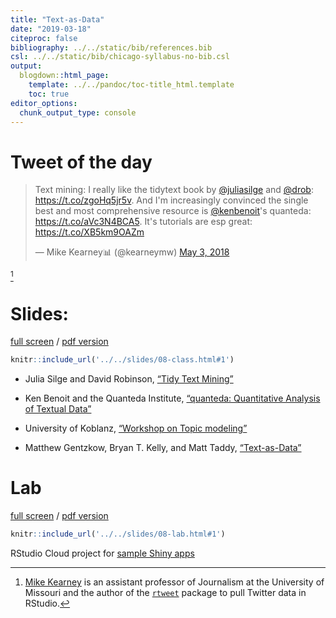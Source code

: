 ```yaml
---
title: "Text-as-Data"
date: "2019-03-18"
citeproc: false
bibliography: ../../static/bib/references.bib
csl: ../../static/bib/chicago-syllabus-no-bib.csl
output:
  blogdown::html_page:
    template: ../../pandoc/toc-title_html.template
    toc: true
editor_options: 
  chunk_output_type: console
---
```



# Tweet of the day

<blockquote class="twitter-tweet" data-conversation="none" data-lang="en"><p lang="en" dir="ltr">Text mining: I really like the tidytext book by <a href="https://twitter.com/juliasilge?ref_src=twsrc%5Etfw">@juliasilge</a> and <a href="https://twitter.com/drob?ref_src=twsrc%5Etfw">@drob</a>: <a href="https://t.co/zgoHq5jr5v">https://t.co/zgoHq5jr5v</a>. And I&#39;m increasingly convinced the single best and most comprehensive resource is <a href="https://twitter.com/kenbenoit?ref_src=twsrc%5Etfw">@kenbenoit</a>&#39;s quanteda: <a href="https://t.co/aVc3N4BCA5">https://t.co/aVc3N4BCA5</a>. It&#39;s tutorials are esp great: <a href="https://t.co/XB5km9OAZm">https://t.co/XB5km9OAZm</a></p>&mdash; Mike Kearney📊 (@kearneymw) <a href="https://twitter.com/kearneymw/status/991861570174058497?ref_src=twsrc%5Etfw">May 3, 2018</a></blockquote>
<script async src="https://platform.twitter.com/widgets.js" charset="utf-8"></script>^[[Mike Kearney](https://mikewk.com/) is an assistant professor of Journalism at the University of Missouri and the author of the [`rtweet`](https://rtweet.info/) package to pull Twitter data in RStudio.]


# Slides:

[full screen](../../slides/08-class.html#1) / [pdf version](https://github.com/wesslen/dsba5122-spring2019/raw/master/public/files/dsba5122-spring2019-08-class.pdf)

```r
knitr::include_url('../../slides/08-class.html#1')
```

- <i class="fas fa-book"></i> Julia Silge and David Robinson, ["Tidy Text Mining"](https://www.tidytextmining.com/)

- <i class="fas fa-external-link-square-alt"></i> Ken Benoit and the Quanteda Institute, ["quanteda: Quantitative Analysis of Textual Data"](https://quanteda.io/)

- <i class="fas fa-external-link-square-alt"></i> University of Koblanz, ["Workshop on Topic modeling"](http://topicmodels.west.uni-koblenz.de/#toolbox)

- <i class="fas fa-external-link-square-alt"></i> Matthew Gentzkow, Bryan T. Kelly, and Matt Taddy, ["Text-as-Data"](https://web.stanford.edu/~gentzkow/research/text-as-data.pdf)

# Lab

[full screen](../../slides/08-lab.html#1) / [pdf version](https://github.com/wesslen/dsba5122-spring2019/raw/master/public/files/dsba5122-spring2019-08-lab.pdf)

```r
knitr::include_url('../../slides/08-lab.html#1')
```

RStudio Cloud project for [sample Shiny apps](https://rstudio.cloud/spaces/7976/project/256282)
